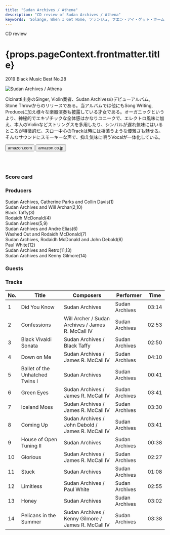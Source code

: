```yaml
---
title: "Sudan Archives / Athena"
description: "CD review of Sudan Archives / Athena"
keywords: 'Solange, When I Get Home, ソランジュ, フエン・アイ・ゲット・ホーム'
---
```




<p className="largeP">CD review</p>
<h1 className="h1--no--margin">{props.pageContext.frontmatter.title}</h1>
<p className="largeP"><Link to="/best50/2019/">2019 Black Music Best No.28</Link></p>

<Row  className="image-card-group">
	<Column colMd={"4"} colLg={"4"} noGutterMdLeft="">
       <ImageCard>

![Sudan Archives / Athena](../../images/cd/sudanarchives1L.jpg) 

</ImageCard>
	</Column>
	<Column colMd={"8"} colLg={"8"} noGutterMdLeft="">
	<p>
	Cicinatti出身のSinger, Violin奏者、Sudan Archivesのデビューアルバム。Stone Throwからのリリースである。当アルバムでは他にもSong Writing, Produceに加え様々な楽器演奏も披露している才女である。オーガニックというより、神秘的でエキゾチックな全体感はかなりユニークで、エレクトロ風味に加え、本人のViolinなどストリングスを多用したり、シンバルが遅れ気味にはいるところが特徴的だ。スロー中心のTrackは時には揺蕩うような優雅さも魅せる。そんなサウンドにスモーキーな声で、抑え気味に唄うVocalが一体化している。
	</p>
	<div>
	    <Button href="https://amzn.to/3hkZYyZ" kind="primary" size="small" renderIcon={ArrowUpRight24}>
          amazon.com
        </Button>
        <Button href="https://amzn.to/32xz6r3" kind="secondary" size="small" renderIcon={ArrowUpRight24}>
          amazon.co.jp
        </Button>
	</div>
	<a href="https://geo.music.apple.com/jp/album/athena/1477555213?mt=1&app=music&ls=1&at=11lcug" style="display:inline-block;overflow:hidden;background:url(https://linkmaker.itunes.apple.com/ja-jp/lockup.svg?releaseDate=2019-11-01&kind=album&bubble=apple_music&style=mono-black) no-repeat;width:180px;height:45px;"></a>
	<a href="https://geo.music.apple.com/jp/album/athena/1477555213?app=itunes&at=11lcug" style="display:inline-block;overflow:hidden;background:url(https://linkmaker.itunes.apple.com/ja-jp/badge-lrg.svg?releaseDate=2019-11-01T00:00:00Z&kind=album&bubble=itunes_music) no-repeat;width:140px;height:45px;"></a>
	</Column>
</Row>
<Row >
	<Column colMd={"4"} colLg={"4"} noGutterMdLeft="">
<div>
    <h3>Score card</h3>
	<SliderJS1 value="5" />
    <SliderJS2 value="2" />
	<SliderJS3 value="1" />
    <SliderJS4 value="8" />
</div>
</Column>
<Column colMd={"8"} colLg={"8"} noGutterMdLeft="">
<div>
<h3>Producers</h3>
<p>
Sudan Archives, Catherine Parks and Collin Davis(1)
<br/>Sudan Archives and Will Archar(2,10)
<br/>Black Taffy(3)
<br/>Rodaidh McDonald(4)
<br/>Sudan Archives(5,9)
<br/>Sudan Archives and Andre Elias(6)
<br/>Washed Out and Rodaidh McDonald(7)
<br/>Sudan Archives, Rodaidh McDonald and John Debold(8)
<br/>Paul White(12)
<br/>Sudan Archives and Retro(11,13)
<br/>Sudan Archives and Kenny Gilmore(14)
</p>
<h3>Guests</h3>
<p>
</p>
</div>
</Column>
</Row>

<h3>Tracks</h3>

| No. |	 Title                          |	 Composers                                        |	 Performer     | Time  |
| --- |	------------------------------- | --------------------------------------------------- | -------------- | ----- |
| 1	  |	Did You Know                   	| Sudan Archives                                      |	Sudan Archives | 03:14 |
| 2	  |	Confessions                    	| Will Archer / Sudan Archives / James R. McCall IV   |	Sudan Archives | 02:53 |
| 3	  |	Black Vivaldi Sonata           	| Sudan Archives / Black Taffy                        |	Sudan Archives | 02:50 |
| 4	  |	Down on Me                     	| Sudan Archives / James R. McCall IV                 |	Sudan Archives | 04:10 |
| 5	  |	Ballet of the Unhatched Twins I	| Sudan Archives                                      |	Sudan Archives | 00:41 |
| 6	  |	Green Eyes                     	| Sudan Archives / James R. McCall IV                 |	Sudan Archives | 03:41 |
| 7	  |	Iceland Moss                   	| Sudan Archives / James R. McCall IV                 |	Sudan Archives | 03:30 |
| 8	  |	Coming Up                      	| Sudan Archives / John Debold / James R. McCall IV   |	Sudan Archives | 03:41 |
| 9	  |	House of Open Tuning II        	| Sudan Archives                                      |	Sudan Archives | 00:38 |
| 10  |	Glorious                       	| Sudan Archives / James R. McCall IV                 |	Sudan Archives | 02:27 |
| 11  |	Stuck                          	| Sudan Archives                                      |	Sudan Archives | 01:08 |
| 12  |	Limitless                      	| Sudan Archives / Paul White                         |	Sudan Archives | 02:55 |
| 13  |	Honey                          	| Sudan Archives                                      |	Sudan Archives | 03:02 |
| 14  |	Pelicans in the Summer         	| Sudan Archives / Kenny Gilmore / James R. McCall IV |	Sudan Archives | 03:38 |
